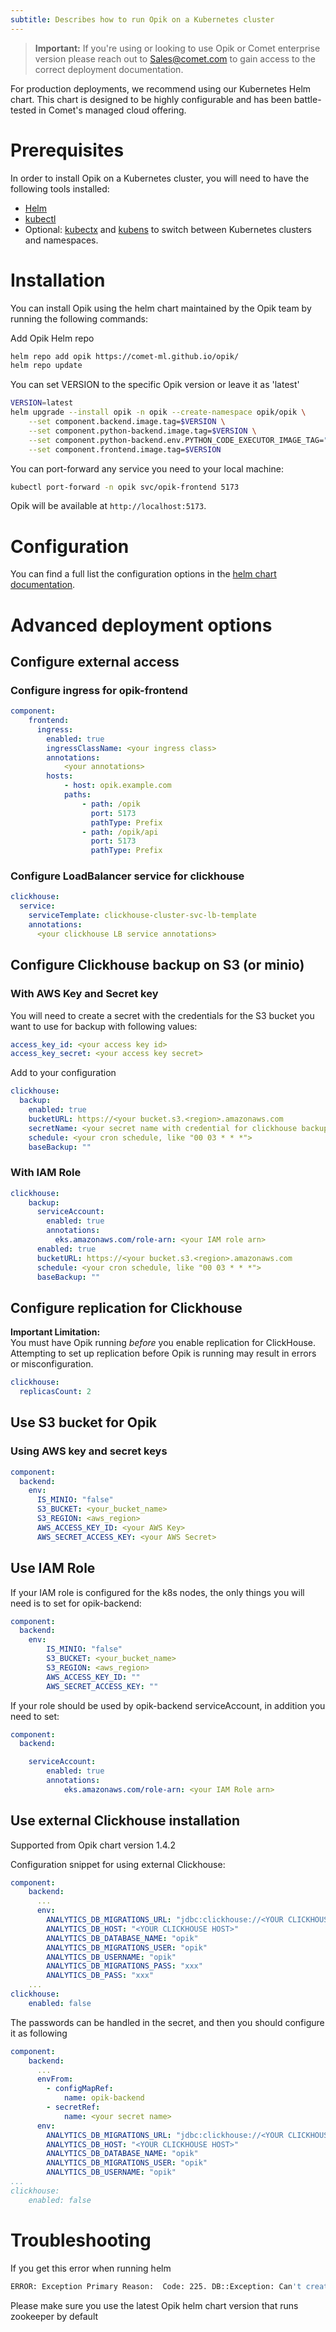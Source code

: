 ```yaml
---
subtitle: Describes how to run Opik on a Kubernetes cluster
---
```


> **Important:** If you're using or looking to use Opik or Comet enterprise version please reach out to Sales@comet.com to gain access to the correct deployment documentation.


For production deployments, we recommend using our Kubernetes Helm chart. This chart is designed to be highly configurable and has been battle-tested in Comet's managed cloud offering.

# Prerequisites

In order to install Opik on a Kubernetes cluster, you will need to have the following tools installed:

- [Helm](https://helm.sh/)
- [kubectl](https://kubernetes.io/docs/tasks/tools/)
- Optional: [kubectx](https://github.com/ahmetb/kubectx) and [kubens](https://github.com/ahmetb/kubectx) to switch between Kubernetes clusters and namespaces.

# Installation

You can install Opik using the helm chart maintained by the Opik team by running the following commands:

Add Opik Helm repo

```bash
helm repo add opik https://comet-ml.github.io/opik/
helm repo update
```

You can set VERSION to the specific Opik version or leave it as 'latest'
```bash
VERSION=latest
helm upgrade --install opik -n opik --create-namespace opik/opik \
    --set component.backend.image.tag=$VERSION \
    --set component.python-backend.image.tag=$VERSION \
    --set component.python-backend.env.PYTHON_CODE_EXECUTOR_IMAGE_TAG="$VERSION" \
    --set component.frontend.image.tag=$VERSION
```

You can port-forward any service you need to your local machine:

```bash
kubectl port-forward -n opik svc/opik-frontend 5173
```

Opik will be available at `http://localhost:5173`.

# Configuration

You can find a full list the configuration options in the [helm chart documentation](https://comet-ml.github.io/opik/).

# Advanced deployment options

## Configure external access

### Configure ingress for opik-frontend

```yaml 
component:
    frontend:
      ingress:
        enabled: true
        ingressClassName: <your ingress class>
        annotations:
            <your annotations>
        hosts:
            - host: opik.example.com
            paths:
                - path: /opik
                  port: 5173
                  pathType: Prefix
                - path: /opik/api
                  port: 5173
                  pathType: Prefix
```

### Configure LoadBalancer service for clickhouse

```yaml
clickhouse:
  service:
    serviceTemplate: clickhouse-cluster-svc-lb-template
    annotations:
      <your clickhouse LB service annotations>
```

## Configure Clickhouse backup on S3 (or minio)

### With AWS Key and Secret key

You will need to create a secret with the credentials for the S3 bucket you want to use for backup with following values:
```yaml
access_key_id: <your access key id>
access_key_secret: <your access key secret>
```
Add to your configuration
```yaml
clickhouse:
  backup:
    enabled: true
    bucketURL: https://<your bucket.s3.<region>.amazonaws.com
    secretName: <your secret name with credential for clickhouse backup>
    schedule: <your cron schedule, like "00 03 * * *">
    baseBackup: ""
```

### With IAM Role 

```yaml
clickhouse:
    backup:
      serviceAccount:
        enabled: true
        annotations:
          eks.amazonaws.com/role-arn: <your IAM role arn>
      enabled: true
      bucketURL: https://<your bucket.s3.<region>.amazonaws.com
      schedule: <your cron schedule, like "00 03 * * *">
      baseBackup: ""
```

## Configure replication for Clickhouse

<Warning>

**Important Limitation:**  
You must have Opik running *before* you enable replication for ClickHouse.  
Attempting to set up replication before Opik is running may result in errors or misconfiguration.

</Warning>

```yaml 
clickhouse:
  replicasCount: 2
```

## Use S3 bucket for Opik

### Using AWS key and secret keys

```yaml
component:
  backend:
    env:
      IS_MINIO: "false"
      S3_BUCKET: <your_bucket_name>
      S3_REGION: <aws_region> 
      AWS_ACCESS_KEY_ID: <your AWS Key>
      AWS_SECRET_ACCESS_KEY: <your AWS Secret>
```

## Use IAM Role

If your IAM role is configured for the k8s nodes, the only things you will need is to set for opik-backend:

```yaml
component:
  backend:
    env:
        IS_MINIO: "false"
        S3_BUCKET: <your_bucket_name>
        S3_REGION: <aws_region> 
        AWS_ACCESS_KEY_ID: ""
        AWS_SECRET_ACCESS_KEY: ""
```

If your role should be used by opik-backend serviceAccount, in addition you need to set:

```yaml
component:
  backend:

    serviceAccount:
        enabled: true
        annotations:
            eks.amazonaws.com/role-arn: <your IAM Role arn>
```

## Use external Clickhouse installation

Supported from Opik chart version 1.4.2

Configuration snippet for using external Clickhouse:
```yaml
component:
    backend:
      ...
      env:
        ANALYTICS_DB_MIGRATIONS_URL: "jdbc:clickhouse://<YOUR CLICKHOUSE HOST>:8123"
        ANALYTICS_DB_HOST: "<YOUR CLICKHOUSE HOST>"
        ANALYTICS_DB_DATABASE_NAME: "opik"
        ANALYTICS_DB_MIGRATIONS_USER: "opik"
        ANALYTICS_DB_USERNAME: "opik"
        ANALYTICS_DB_MIGRATIONS_PASS: "xxx"
        ANALYTICS_DB_PASS: "xxx"
    ...
clickhouse:
    enabled: false
```
The passwords can be handled in the secret, and then you should configure it as following

```yaml
component:
    backend:
      ...
      envFrom:
        - configMapRef:
            name: opik-backend
        - secretRef:
            name: <your secret name>
      env:
        ANALYTICS_DB_MIGRATIONS_URL: "jdbc:clickhouse://<YOUR CLICKHOUSE HOST>:8123"
        ANALYTICS_DB_HOST: "<YOUR CLICKHOUSE HOST>"
        ANALYTICS_DB_DATABASE_NAME: "opik"
        ANALYTICS_DB_MIGRATIONS_USER: "opik"
        ANALYTICS_DB_USERNAME: "opik"
...
clickhouse:
    enabled: false
```

# Troubleshooting

If you get this error when running helm
```bash
ERROR: Exception Primary Reason:  Code: 225. DB::Exception: Can't create replicated table without ZooKeeper. (NO_ZOOKEEPER) (version 24.3.5.47.altinitystable (altinity build))
```
Please make sure you use the latest Opik helm chart version that runs zookeeper by default
